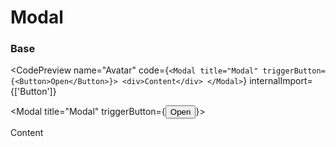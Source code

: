 
# Modal

### Base

<CodePreview
  name="Avatar"
  code={`<Modal title="Modal" triggerButton={<Button>Open</Button>}>
          <div>Content</div>
        </Modal>`}
  internalImport={['Button']}
>
  <Modal title="Modal" triggerButton={<Button>Open</Button>}>
    <div>Content</div>
  </Modal>
</CodePreview>
